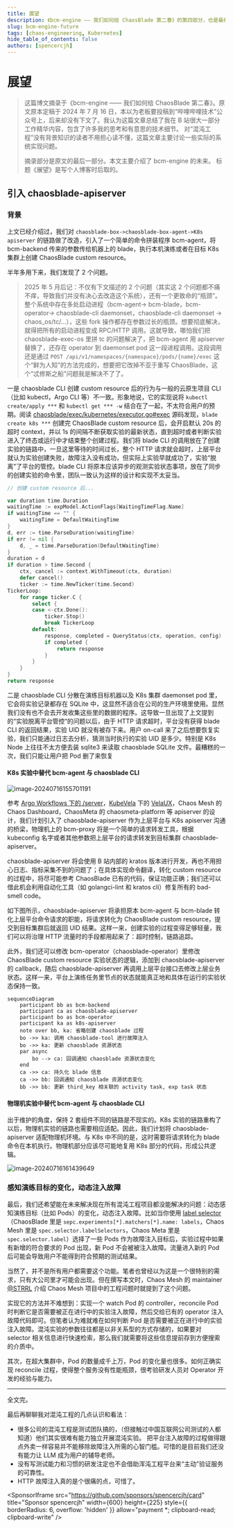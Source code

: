 ```yaml
---
title: 展望
description: 《bcm-engine —— 我们如何给 ChaosBlade 第二春》的第四部分，也是最终篇，主要有关项目的未来。
slug: bcm-engine-future
tags: [chaos-engineering, Kubernetes]
hide_table_of_contents: false
authors: [spencercjh]
---
```


# 展望

> 这篇博文摘录于《bcm-engine —— 我们如何给 ChaosBlade 第二春》。原文原本定稿于 2024 年 7 月 16
> 日，本以为老板要投稿到“哔哩哔哩技术”公众号上，后来却没有下文了。我认为这篇文章总结了我在
> B 站很大一部分工作精华内容，包含了许多我的思考和有意思的技术细节。
> 对“混沌工程”没有背景知识的读者不用担心读不懂，这篇文章主要讨论一些实际的系统实现问题。
>
> 摘录部分是原文的最后一部分。本文主要介绍了 bcm-engine 的未来。
> 标题《展望》是写个人博客时后取的。

<!-- truncate -->

## 引入 chaosblade-apiserver

### 背景

上文已经介绍过，我们对 `chaosblade-box->chaosblade-box-agent->K8s apiserver` 的链路做了改造，引入了一个简单的命令拼装程序
bcm-agent，将 bcm-backend 传来的参数传给机器上的 blade，执行本机演练或者在目标 K8s 集群上创建 ChaosBlade custom resource。

半年多用下来，我们发现了 2 个问题。

> 2025 年 5 月后记：不仅有下文描述的 2 个问题（其实这 2
> 个问题都不痛不痒，导致我们并没有决心去改造这个系统），还有一个更致命的“瓶颈”。整个系统中存在多处启动进程（bcm-agent->
> bcm-blade，bcm-operator-> chaosblade-cli daemonset，chaosblade-cli daemonset ->
> chaos_os/tc/...），这些 fork 操作都存在参数过长的瓶颈。想要彻底解决，就得把所有的启动进程变成 RPC/HTTP
> 调用。这就导致，哪怕我们把 chaosblade-exec-os 里拼 tc 的问题解决了，把 bcm-agent 用 apiserver 替换了，还存在 operator 到 daemonset
> pod 这一段进程调用。这段调用还是通过 `POST /api/v1/namespaces/{namespace}/pods/{name}/exec` 这个“鲜为人知”的方法完成的，想要把它改掉不亚于重写
> ChaosBlade，这个“忒修斯之船”问题我是解决不了了。

一是 chaosblade CLI 创建 custom resource 后的行为与一般的云原生项目 CLI （比如 kubectl，Argo CLI 等）不一致。形象地说，它的实现说将
`kubectl create/apply ***` 和 `kubectl get *** -w`
结合在了一起，不太符合用户的预期。阅读 [chaosblade/exec/kubernetes/executor.go#exec](https://github.com/chaosblade-io/chaosblade/blob/5c6002dc0251492a2c659c5c72662cb35f7b281f/exec/kubernetes/executor.go#L162-L191)
源码发现，`blade create k8s ***` 创建完 ChaosBlade custom resource 后，会开启默认 20s 的超时 context，并以 1s
的间隔不断获取实验的最新状态，直到超时或者判断实验进入了终态或运行中才结束整个创建过程。我们将 blade CLI
的调用放在了创建实验的链路中，一旦这里等待的时间过长，整个 HTTP
请求就会超时，上层平台就认为实验创建失败，故障注入没有成功，但实际上实验早就成功了，实验“脱离”了平台的管控。blade CLI
将原本应该异步的观测实验状态事项，放在了同步的创建实验的命令里，团队一致认为这样的设计和实现不太妥当。

```go title="chaosblade/exec/kubernetes/executor.go#Exec"
// 创建 custom resource 后...

var duration time.Duration
waitingTime := expModel.ActionFlags[WaitingTimeFlag.Name]
if waitingTime == "" {
    waitingTime = DefaultWaitingTime
}
d, err := time.ParseDuration(waitingTime)
if err != nil {
    d, _ = time.ParseDuration(DefaultWaitingTime)
}
duration = d
if duration > time.Second {
    ctx, cancel := context.WithTimeout(ctx, duration)
    defer cancel()
    ticker := time.NewTicker(time.Second)
TickerLoop:
    for range ticker.C {
        select {
        case <-ctx.Done():
            ticker.Stop()
            break TickerLoop
        default:
            response, completed = QueryStatus(ctx, operation, config)
            if completed {
                return response
            }
        }
    }
}
return response
```

二是 chaosblade CLI 分散在演练目标机器以及 K8s 集群 daemonset pod 里，它会将实验记录都存在 SQLite
中，这显然不适合在公司的生产环境里使用。显然我们没有也不会去开发收集这些里的数据的程序。这导致一旦出现了上文提到的“实验脱离平台管控“的问题以后，由于
HTTP 请求超时，平台没有获得 blade CLI 的返回结果，实验 UID 就没有被存下来。用户 on-call 来了之后想要恢复实验，我们只能通过日志去分析，猜测当时执行的实验
UID
是多少。特别是 K8s Node 上往往不太方便去装 sqlite3 来读取 chaosblade SQLite 文件。最糟糕的一次，我们只能让用户把 Pod 删了来恢复

#### K8s 实验中替代 bcm-agent 与 chaosblade CLI

![image-20240716155701191](assets/image-20240716155701191.png)

参考 [Argo Workflows 下的 /server](https://github.com/argoproj/argo-workflows/tree/main/server)，[KubeVela](https://github.com/kubevela/kubevela)
下的 [VelaUX](https://github.com/kubevela/velaux)，Chaos Mesh 的 Chaos Dashboard，ChaosMeta 的 chaosmeta-platform 等
apiserver 的设计，我们计划引入了 chaosblade-apiserver 作为上层平台与 K8s apiserver 沟通的桥梁，物理机上的 bcm-proxy
将是一个简单的请求转发工具，根据 kubeconfig 名字或者其他参数把上层平台的请求转发到目标集群 chaosblade-apiserver。

chaosblade-apiserver 将会使用 B 站内部的 kratos 版本进行开发，再也不用担心日志、指标采集不到的问题了；在具体实现命令翻译，转化
custom resource 的过程中，将尽可能参考 ChaosBlade 已有的代码，保证功能正确；我们还可以借此机会利用自动化工具（如
golangci-lint 和 kratos cli）修复所有的 bad-smell code。

如下图所示，chaosblade-apiserver 将承担原本 bcm-agent 与 bcm-blade 转化上层平台命令请求的职能，将请求转化为 ChaosBlade
custom resource，提交到目标集群后就返回 UID 结果。这样一来，创建实验的过程变得足够轻量，我们可以将治理 HTTP
流量时的手段都用起来了：超时控制，链路追踪。

此外，我们还可以修改 bcm-operator（chaosblade-operator）里修改 ChaosBlade custom resource 实验状态的逻辑，添加到
chaosblade-apiserver 的 callback，随后 chaosblade-apiserver 再调用上层平台接口去修改上层业务状态。这样一来，平台上演练任务里节点的状态就能真正地和具体在运行的实验状态保持一致。

```mermaid
sequenceDiagram
    participant bb as bcm-backend
    participant ca as chaosblade-apiserver
    participant bo as bcm-operator
    participant ka as k8s-apiserver
    note over bb, ka: 省略创建 chaosblade 过程
    bo ->> ka: 调用 chaosblade-tool 进行故障注入
    bo ->> ka: 更新 chaosblade 资源状态
    par async
        bo --> ca: 回调通知 chaosblade 资源状态变化
    end
    ca ->> ca: 持久化 blade 信息
    ca ->> bb: 回调通知 chaosblade 资源状态变化
    bb ->> bb: 更新 third_key 相关联的 activity task, exp task 状态
```

#### 物理机实验中替代 bcm-agent 与 chaosblade CLI

出于维护的角度，保持 2 套组件不同的链路是不现实的。K8s 实验的链路重构了以后，物理机实验的链路也需要相应适配。因此，我们计划将
chaosblade-apiserver 适配物理机环境。与 K8s 中不同的是，这时需要将请求转化为 blade 命令在本机执行。物理机部分应该尽可能地复用
K8s 部分的代码，形成公共逻辑。

![image-20240716161439649](assets/image-20240716161439649.png)

### 感知演练目标的变化，动态注入故障

最后，我们还希望能在未来解决现在所有混沌工程项目都没能解决的问题：动态感知演练目标（比如
Pods）的变化，动态注入故障。比如当你使用 [label selector](https://kubernetes.io/docs/concepts/overview/working-with-objects/labels/)
（ChaosBlade 里是 `sepc.experiments[*].matchers[*].name: labels`，Chaos Mesh 里是 `spec.selector.labelSelectors`，Chaos
Meta
里是 `spec.selector.label`）选择了一些 Pods 作为故障注入目标后，实验过程中如果有新增的符合要求的 Pod 出现，新 Pod
不会被被注入故障。流量进入新的 Pod 后可能会导致用户不能得到符合预期的测试结果。

当然了，并不是所有用户都需要这个功能。笔者也曾经以为这是一个很特别的需求，只有大公司里才可能会出现。但在撰写本文时，Chaos
Mesh 的 maintainer [@STRRL](https://github.com/strrl) 介绍 Chaos Mesh 项目中的工程问题时就提到了这个问题。

实现它的方法并不难想到：实现一个 watch Pod 的 controller，reconcile Pod 时判断它是否需要被正在进行中的实验注入故障，然后交给已有的
operator 注入故障代码即可。但笔者认为难就难在如何判断 Pod 是否需要被正在进行中的实验注入故障。混沌实验的参数往往都是以非关系型的方式存储的，如果要对
selector 相关信息进行快速检索，那么我们就需要将这些信息提前存到方便搜索的介质中。

其次，在超大集群中，Pod 的数量成千上万，Pod 的变化量也很多。如何正确实现 reconcile 过程，使得整个服务没有性能瓶颈，很考验研发人员对
Operator 开发的经验与能力。

---

全文完。

最后再聊聊我对混沌工程的几点认识和看法：

- 很多公司的混沌工程是测试团队搞的，（但接触过中国互联网公司测试的人都知道）他们其实很难有能力独立开展混沌实验。
  把平台注入故障的过程做得跟点外卖一样容易并不能移除故障注入所需的心智门槛。可惜的是目前我们还没有能力让 LLM 成为用户的辅导老师。
- 没有写测试能力和习惯的研发注定也不会借助浑沌工程平台来“主动”验证服务的可靠性。
- HTTP 故障注入真的是个很痛的点，可惜了。

<SponsorIframe
  src="https://github.com/sponsors/spencercjh/card"
  title="Sponsor spencercjh"
  width={600}
  height={225}
  style={{ borderRadius: 6, overflow: 'hidden' }}
  allow="payment *; clipboard-read; clipboard-write"
/>
